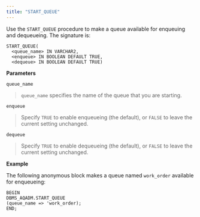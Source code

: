 ```yaml
---
title: "START_QUEUE"
---
```




Use the `START_QUEUE` procedure to make a queue available for enqueuing and dequeueing. The signature is:

    START_QUEUE(
      <queue_name> IN VARCHAR2,
      <enqueue> IN BOOLEAN DEFAULT TRUE,
      <dequeue> IN BOOLEAN DEFAULT TRUE)

**Parameters**

`queue_name`

> `queue_name` specifies the name of the queue that you are starting.

`enqueue`

> Specify `TRUE` to enable enqueueing (the default), or `FALSE` to leave the current setting unchanged.

`dequeue`

> Specify `TRUE` to enable dequeueing (the default), or `FALSE` to leave the current setting unchanged.

**Example**

The following anonymous block makes a queue named `work_order` available for enqueueing:

    BEGIN
    DBMS_AQADM.START_QUEUE
    (queue_name => 'work_order);
    END;
